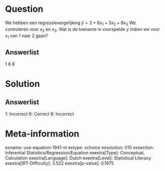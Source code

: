 Question
========

We hebben een regressievergelijking $\hat{y} = 2 + 6x_{1} +
3x_{2} + 8x_{3}$ We controleren voor *x*~2~ en *x*~3~. Wat is de
toename in voorspelde *y* indien we voor *x*~1~ van 1 naar 2 gaan?

Answerlist
----------

1
6
8

Solution
========

Answerlist
----------

1: Incorrect
6: Correct
8: Incorrect

Meta-information
================
exname: uva-equation-1941-nl
extype: schoice
exsolution: 010
exsection: Inferential Statistics/Regression/Equation
exextra[Type]: Conceptual, Calculation
exextra[Language]: Dutch
exextra[Level]: Statistical Literacy
exextra[IRT-Difficulty]: 3.522
exextra[p-value]: 0.1975
